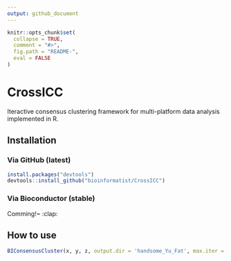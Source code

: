 ```yaml
---
output: github_document
---
```


<!-- README.md is generated from README.Rmd. Please edit that file -->

```r
knitr::opts_chunk$set(
  collapse = TRUE,
  comment = "#>",
  fig.path = "README-",
  eval = FALSE
)
```

# CrossICC

Iteractive consensus clustering framework for multi-platform data analysis implemented in R.

## Installation

### Via GitHub (latest)

```r
install.packages("devtools")
devtools::install_github("bioinformatist/CrossICC")
```


### Via Bioconductor (stable)

Comming!~ :clap:

## How to use



```r
BIConsensusCluster(x, y, z, output.dir = 'handsome_Yu_Fat', max.iter = 1)
```
